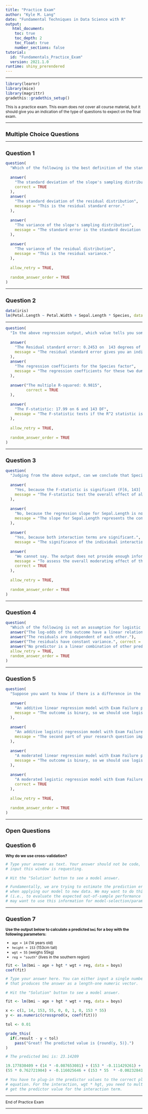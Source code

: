 ```yaml
---
title: "Practice Exam"
author: "Kyle M. Lang"
date: "Fundamental Techniques in Data Science with R"
output:
   html_document:
    toc: true
    toc_depth: 2
    toc_float: true
    number_sections: false
tutorial:
  id: "Fundamentals_Practice_Exam"
  version: 2021.1.0
runtime: shiny_prerendered
---
```


<style type="text/css">

body{ /* Normal */
      font-size: 12px;
  }
td {  /* Table */
  font-size: 12px;
}
h1.title {
  font-size: 18px;
  color: DarkBlue;
}
h1 { /* Header 1 */
  font-size: 18px;
}
h2 { /* Header 2 */
    font-size: 18px;
}
h3 { /* Header 3 */
  font-size: 18px;
}
code.r{ /* Code block */
    font-size: 12px;
}
pre { /* Code block - determines code spacing between lines */
    font-size: 14px;
}
</style>

---

```r
library(learnr)
library(mice)
library(magrittr)
gradethis::gradethis_setup()
```

This is a practice exam. This exam does not cover all course material, but it 
should give you an indication of the type of questions to expect on the final 
exam. 

---

# Multiple Choice Questions

---

## Question 1

```r
question(
  "Which of the following is the best definition of the standard error of a regression slope?",
  
  answer(
    "The standard deviation of the slope's sampling distribution", 
    correct = TRUE
  ),
  answer(
    "The standard deviation of the residual distribution", 
    message = "This is the residual standard error."
  ),
  
  answer(
    "The variance of the slope's sampling distribution", 
    message = "The standard error is the standard deviation of the sampling distribution, not the variance."
  ),
  
  answer(
    "The variance of the residual distribution", 
    message = "This is the residual variance."
  ),
  
  allow_retry = TRUE,
  
  random_answer_order = TRUE
)
``` 

---

## Question 2

```r
data(iris)
lm(Petal.Length ~ Petal.Width + Sepal.Length * Species, data = iris) %>% summary()
```

---

```r
question(
  "In the above regression output, which value tells you something about how all of the predictors correlate with the outcome?",
  
  answer(
    "The Residual standard error: 0.2453 on  143 degrees of freedom", 
    message = "The residual standard error gives you an indication about the spread of the residuals. The lower the residual standard error, the more similar the residuals"
  ),
  answer(
    "The regression coefficients for the Species factor", 
    message = "The regression coefficients for these two dummy codes tell you how much the mean Petal.Length differs between Setosa and Versicolor flowers and Setosa and Virginica flowers, respectively."
  ),
  
  answer("The multiple R-squared: 0.9815", 
         correct = TRUE
  ),
  
  answer(
    "The F-statistic: 17.99 on 6 and 143 DF", 
    message = "The F-statistic tests if the R^2 statistic is significantly greater than zero. In other words, it tests if the variance explained by the predictors is significantly more than the residual variance."
  ),
  
  allow_retry = TRUE,
  
  random_answer_order = TRUE
)
```

---

## Question 3

```r
question(
  "Judging from the above output, can we conclude that Species significantly moderates the relation between Sepal.Length and Petal.Length?",
  
  answer(
    "Yes, because the F-statistic is significant (F[6, 143] = 1262, p < 0.001).",
    message = "The F-statistic test the overall effect of all predictors, not the individual moderating influence of the Species factor."
  ),
  
  answer(
    "No, because the regression slope for Sepal.Length is nonsignificant (t[143] = 0.918, p = 0.36).", 
    message = "The slope for Sepal.Length represents the conditional effect of Sepal.Length on Petal.Length for Setosa flowers (i.e., the reference group of the moderator). The significance (or lack thereof) of this slope has no bearing on the presence or absence of moderation."
  ),
  
  answer(
    "Yes, because both interaction terms are significant.", 
    message = "The significance of the individual interaction terms only tells us that the effect of Sepal.Length on Petal.Length differs significantly between Setosa and Versicolor flowers or between Setosa and Virginica flowers, respectively. We cannot directly infer a moderating effect of the entire grouping factor from individual interaction terms."),
  
  answer(
    "We cannot say. The output does not provide enough information.", 
    message = "To assess the overall moderating effect of the Species factor, we need to do a model comparison between the model shown above and the additive model without either interaction term.",
    correct = TRUE
  ),
  
  allow_retry = TRUE,
  
  random_answer_order = TRUE
)
```

---

## Question 4

```r
question(
  "Which of the following is not an assumption for logistic regression?",
  answer("The log-odds of the outcome have a linear relation with the predictors."),
  answer("The residuals are independent of each other."),
  answer("The residuals have constant variance.", correct = TRUE),
  answer("No predictor is a linear combination of other predictors."),
  allow_retry = TRUE,
  random_answer_order = TRUE
)
```

---

## Question 5

```r
question(
  "Suppose you want to know if there is a difference in the probability of failing an exam between Dutch students and international students. You also want to see if the age of the students influence this relationship. Which of the following would be the most appropriate model with which to answer these questions?",
  
  answer(
    "An additive linear regression model with Exam Failure predicted by Student Nationality and Student Age.", 
    message = "The outcome is binary, so we should use logistic regression. Also, the second part of your research question implies moderation, so we should include an interaction term."
  ),
  
  answer(
    "An additive logistic regression model with Exam Failure predicted by Student Nationality and Student Age.", 
    message = "The second part of your research question implies moderation, so we should include an interaction term."
  ),
  
  answer(
    "A moderated linear regression model with Exam Failure predicted by Student Nationality, Student Age, and the interaction between Nationality and Age.",
    message = "The outcome is binary, so we should use logistic regression."
  ),
  
  answer(
    "A moderated logistic regression model with Exam Failure predicted by Student Nationality, Student Age, and the interaction between Nationality and Age.",
    correct = TRUE
  ),
  
  allow_retry = TRUE,
  
  random_answer_order = TRUE
)
```

---

# Open Questions

## Question 6

**Why do we use cross-validation?**

```r
# Type your answer as text. Your answer should not be code, regardless of what 
# input this window is requesting.

# Hit the "Solution" button to see a model answer.
```

```r
# Fundamentally, we are trying to estimate the prediction error we can expect 
# when applying our model to new data. We may want to do this for its own sake 
# (i.e., to evaluate the expected out-of-sample performance of our model), or we 
# may want to use this information for model-selection/parameter tuning. 
```

---

## Question 7

**Use the output below to calculate a predicted `bmi` for a boy with the 
following parameters:**

- `age = 14` (14 years old)
- `height = 153` (153cm tall)
- `wgt = 55` (weighs 55kg)
- `reg = "south"` (lives in the southern region)

```r
fit <- lm(bmi ~ age + hgt * wgt + reg, data = boys)
coef(fit)
```

```r
# Type your answer here. You can either input a single number or valid R code 
# that produces the answer as a length-one numeric vector.

# Hit the "Solution" button to see a model answer.
```

```r
fit <- lm(bmi ~ age + hgt * wgt + reg, data = boys)

x <- c(1, 14, 153, 55, 0, 0, 1, 0, 153 * 55)
y <- as.numeric(crossprod(x, coef(fit)))

tol <- 0.01

grade_this(
  if(.result - y < tol)
    pass("Great! The predicted value is {round(y, 5)}.")
)
```

```r
# The predicted bmi is: 23.14209

19.177830409 + (14 * -0.087653081) + (153 * -0.111429261) + 
(55 * 0.762721904) + -0.116025646 + (153 * 55  * -0.002328413)

# You have to plug-in the predictor values to the correct places in the fitted 
# equation. For the interaction, wgt * hgt, you need to multiply wgt and hgt to 
# get the predictor value for the interaction term.
```

---

End of Practice Exam

---